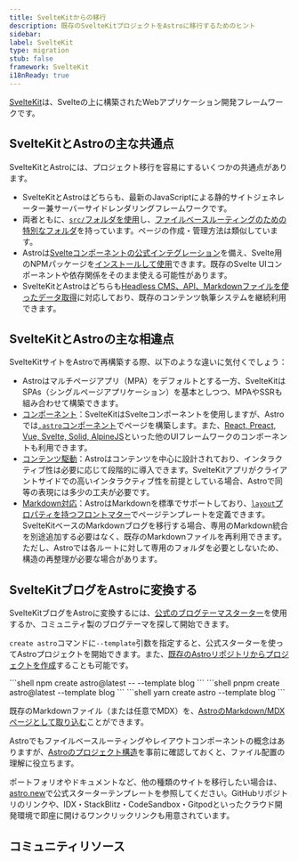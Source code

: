 ```yaml
---
title: SvelteKitからの移行
description: 既存のSvelteKitプロジェクトをAstroに移行するためのヒント
sidebar:
label: SvelteKit
type: migration
stub: false
framework: SvelteKit
i18nReady: true
---
```



[SvelteKit](https://kit.svelte.dev)は、Svelteの上に構築されたWebアプリケーション開発フレームワークです。

## SvelteKitとAstroの主な共通点

SvelteKitとAstroには、プロジェクト移行を容易にするいくつかの共通点があります。

- SvelteKitとAstroはどちらも、最新のJavaScriptによる静的サイトジェネレーター兼サーバーサイドレンダリングフレームワークです。
- 両者ともに、[`src/`フォルダを使用](/ja/basics/project-structure/#src)し、[ファイルベースルーティングのための特別なフォルダ](/ja/basics/astro-pages/)を持っています。ページの作成・管理方法は類似しています。
- Astroは[Svelteコンポーネントの公式インテグレーション](/ja/guides/integrations-guide/svelte/)を備え、Svelte用のNPMパッケージを[インストールして使用](/ja/guides/imports/#npm-packages)できます。既存のSvelte UIコンポーネントや依存関係をそのまま使える可能性があります。
- SvelteKitとAstroはどちらも[Headless CMS、API、Markdownファイルを使ったデータ取得](/ja/guides/data-fetching/)に対応しており、既存のコンテンツ執筆システムを継続利用できます。

## SvelteKitとAstroの主な相違点

SvelteKitサイトをAstroで再構築する際、以下のような違いに気付くでしょう：

- Astroはマルチページアプリ（MPA）をデフォルトとする一方、SvelteKitはSPAs（シングルページアプリケーション）を基本としつつ、MPAやSSRも組み合わせて構築できます。
- [コンポーネント](/ja/basics/astro-components/)：SvelteKitはSvelteコンポーネントを使用しますが、Astroでは[`.astro`コンポーネント](/ja/basics/astro-components/)でページを構築します。また、[React, Preact, Vue, Svelte, Solid, AlpineJS](/ja/guides/framework-components/)といった他のUIフレームワークのコンポーネントも利用できます。
- [コンテンツ駆動](/ja/concepts/why-astro/#content-driven)：Astroはコンテンツを中心に設計されており、インタラクティブ性は必要に応じて段階的に導入できます。SvelteKitアプリがクライアントサイドでの高いインタラクティブ性を前提としている場合、Astroで同等の表現には多少の工夫が必要です。
- [Markdown対応](/ja/guides/markdown-content/)：AstroはMarkdownを標準でサポートしており、[`layout`プロパティを持つフロントマター](/ja/basics/layouts/#markdown-layouts)でページテンプレートを定義できます。SvelteKitベースのMarkdownブログを移行する場合、専用のMarkdown統合を別途追加する必要はなく、既存のMarkdownファイルを再利用できます。ただし、Astroでは各ルートに対して専用のフォルダを必要としないため、構造の再整理が必要な場合があります。

## SvelteKitブログをAstroに変換する

SvelteKitブログをAstroに変換するには、[公式のブログテーマスターター](https://astro.build/themes/)を使用するか、コミュニティ製のブログテーマを探して開始できます。

`create astro`コマンドに`--template`引数を指定すると、公式スターターを使ってAstroプロジェクトを開始できます。また、[既存のAstroリポジトリからプロジェクトを作成](/ja/install-and-setup/#install-from-the-cli-wizard)することも可能です。

<PackageManagerTabs>
  <Fragment slot="npm">
  ```shell
  npm create astro@latest -- --template blog
  ```
  </Fragment>
  <Fragment slot="pnpm">
  ```shell
  pnpm create astro@latest --template blog
  ```
  </Fragment>
  <Fragment slot="yarn">
  ```shell
  yarn create astro --template blog
  ```
  </Fragment>
</PackageManagerTabs>

既存のMarkdownファイル（または任意でMDX）を、[AstroのMarkdown/MDXページとして取り込む](/ja/guides/markdown-content/)ことができます。

Astroでもファイルベースルーティングやレイアウトコンポーネントの概念はありますが、[Astroのプロジェクト構造](/ja/basics/project-structure/)を事前に確認しておくと、ファイル配置の理解に役立ちます。

ポートフォリオやドキュメントなど、他の種類のサイトを移行したい場合は、[astro.new](https://astro.new)で公式スターターテンプレートを参照してください。GitHubリポジトリのリンクや、IDX・StackBlitz・CodeSandbox・Gitpodといったクラウド開発環境で即座に開けるワンクリックリンクも用意されています。

## コミュニティリソース

<CardGrid>
  <LinkCard title="Rewriting my blog from SvelteKit to Astro" href="https://kharann.com/blog/rewriting-my-blog/"/>
</CardGrid>
